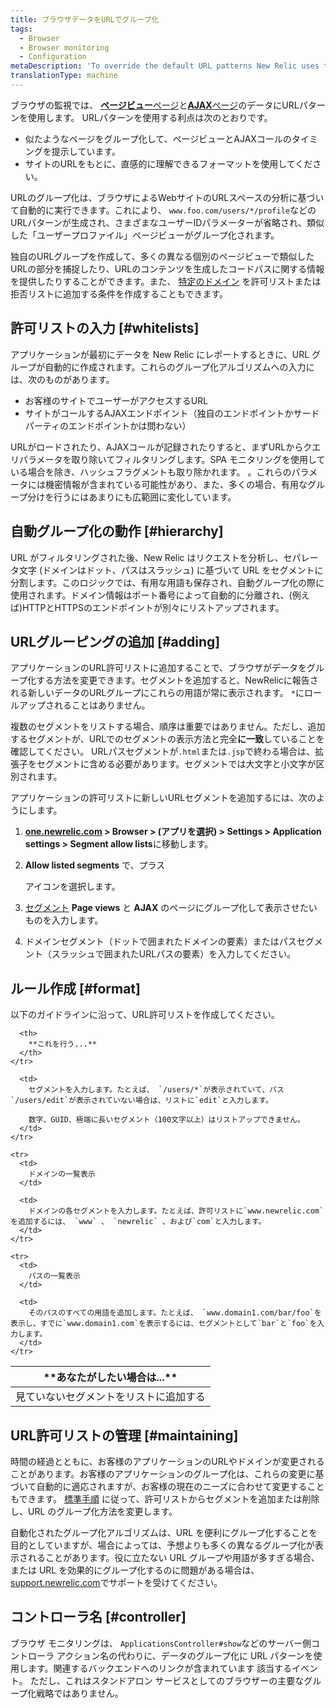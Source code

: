 ```yaml
---
title: ブラウザデータをURLでグループ化
tags:
  - Browser
  - Browser monitoring
  - Configuration
metaDescription: 'To override the default URL patterns New Relic uses to group event data, add URLs to your allow list in browser monitoring settings.'
translationType: machine
---
```


ブラウザの監視では、 [**ページビュー**ページ](/docs/browser/new-relic-browser/additional-standard-features/page-views-insights-your-sites-popularity)と[**AJAX**ページ](/docs/browser/new-relic-browser/browser-pro-features/ajax-dashboard-identifying-time-consuming-calls)のデータにURLパターンを使用します。 URLパターンを使用する利点は次のとおりです。

* 似たようなページをグループ化して、ページビューとAJAXコールのタイミングを提示しています。
* サイトのURLをもとに、直感的に理解できるフォーマットを使用してください。

URLのグループ化は、ブラウザによるWebサイトのURLスペースの分析に基づいて自動的に実行できます。これにより、 `www.foo.com/users/*/profile`などのURLパターンが生成され、さまざまなユーザーIDパラメーターが省略され、類似した「ユーザープロファイル」ページビューがグループ化されます。

独自のURLグループを作成して、多くの異なる個別のページビューで類似したURLの部分を捕捉したり、URLのコンテンツを生成したコードパスに関する情報を提供したりすることができます。また、 [特定のドメイン](/docs/browser/new-relic-browser/installation-configuration/monitor-or-block-specific-domains) を許可リストまたは拒否リストに追加する条件を作成することもできます。

## 許可リストの入力 [#whitelists]

アプリケーションが最初にデータを New Relic にレポートするときに、URL グループが自動的に作成されます。これらのグループ化アルゴリズムへの入力には、次のものがあります。

* お客様のサイトでユーザーがアクセスするURL
* サイトがコールするAJAXエンドポイント（独自のエンドポイントかサードパーティのエンドポイントかは問わない）

URLがロードされたり、AJAXコールが記録されたりすると、まずURLからクエリパラメータを取り除いてフィルタリングします。SPA モニタリングを使用している場合を除き、ハッシュフラグメントも取り除かれます。 [](/docs/browser/single-page-app-monitoring/use-spa-data/understand-spa-data-collection)。これらのパラメータには機密情報が含まれている可能性があり、また、多くの場合、有用なグループ分けを行うにはあまりにも広範囲に変化しています。

## 自動グループ化の動作 [#hierarchy]

URL がフィルタリングされた後、New Relic はリクエストを分析し、セパレータ文字 (ドメインはドット、パスはスラッシュ) に基づいて URL をセグメントに分割します。このロジックでは、有用な用語も保存され、自動グループ化の際に使用されます。ドメイン情報はポート番号によって自動的に分離され、(例えば)HTTPとHTTPSのエンドポイントが別々にリストアップされます。

## URLグルーピングの追加 [#adding]

アプリケーションのURL許可リストに追加することで、ブラウザがデータをグループ化する方法を変更できます。セグメントを追加すると、NewRelicに報告される新しいデータのURLグループにこれらの用語が常に表示されます。 `*`にロールアップされることはありません。

複数のセグメントをリストする場合、順序は重要ではありません。ただし、追加するセグメントが、URLでのセグメントの表示方法と完全**に一致**していることを確認してください。 URLパスセグメントが`.html`または`.jsp`で終わる場合は、拡張子をセグメントに含める必要があります。セグメントでは大文字と小文字が区別されます。

アプリケーションの許可リストに新しいURLセグメントを追加するには、次のようにします。

1. **[one.newrelic.com](https://one.newrelic.com/all-capabilities) > Browser > (アプリを選択) > Settings > Application settings > Segment allow lists**に移動します。

2. **Allow listed segments** で、プラス

   <Icon name="fe-plus-circle"/>

   アイコンを選択します。

3. [セグメント](#format) **Page views** と **AJAX** のページにグループ化して表示させたいものを入力します。

4. ドメインセグメント（ドットで囲まれたドメインの要素）またはパスセグメント（スラッシュで囲まれたURLパスの要素）を入力してください。

## ルール作成 [#format]

以下のガイドラインに沿って、URL許可リストを作成してください。

<table>
  <thead>
    <tr id="segments">
      <th width={200}>
        **あなたがしたい場合は...**
      </th>

      <th>
        **これを行う...**
      </th>
    </tr>
  </thead>

  <tbody>
    <tr>
      <td>
        見ていないセグメントをリストに追加する
      </td>

      <td>
        セグメントを入力します。たとえば、 `/users/*`が表示されていて、パス`/users/edit`が表示されていない場合は、リストに`edit`と入力します。

        数字、GUID、極端に長いセグメント（100文字以上）はリストアップできません。
      </td>
    </tr>

    <tr>
      <td>
        ドメインの一覧表示
      </td>

      <td>
        ドメインの各セグメントを入力します。たとえば、許可リストに`www.newrelic.com`を追加するには、 `www` 、 `newrelic` 、および`com`と入力します。
      </td>
    </tr>

    <tr>
      <td>
        パスの一覧表示
      </td>

      <td>
        そのパスのすべての用語を追加します。たとえば、 `www.domain1.com/bar/foo`を表示し、すでに`www.domain1.com`を表示するには、セグメントとして`bar`と`foo`を入力します。
      </td>
    </tr>
  </tbody>
</table>

## URL許可リストの管理 [#maintaining]

時間の経過とともに、お客様のアプリケーションのURLやドメインが変更されることがあります。お客様のアプリケーションのグループ化は、これらの変更に基づいて自動的に適応されますが、お客様の現在のニーズに合わせて変更することもできます。 [標準手順](#adding) に従って、許可リストからセグメントを追加または削除し、URL のグループ化方法を変更します。

自動化されたグループ化アルゴリズムは、URL を便利にグループ化することを目的としていますが、場合によっては、予想よりも多くの異なるグループ化が表示されることがあります。役に立たない URL グループや用語が多すぎる場合、または URL を効果的にグループ化するのに問題がある場合は、 [support.newrelic.com](https://support.newrelic.com)でサポートを受けてください。

## コントローラ名 [#controller]

ブラウザ モニタリングは、 `ApplicationsController#show`などのサーバー側コントローラ アクション名の代わりに、データのグループ化に URL パターンを使用します。関連するバックエンドへのリンクが含まれています <InlinePopover type="apm"/>該当するイベント。 ただし、これはスタンドアロン サービスとしてのブラウザーの主要なグループ化戦略ではありません。